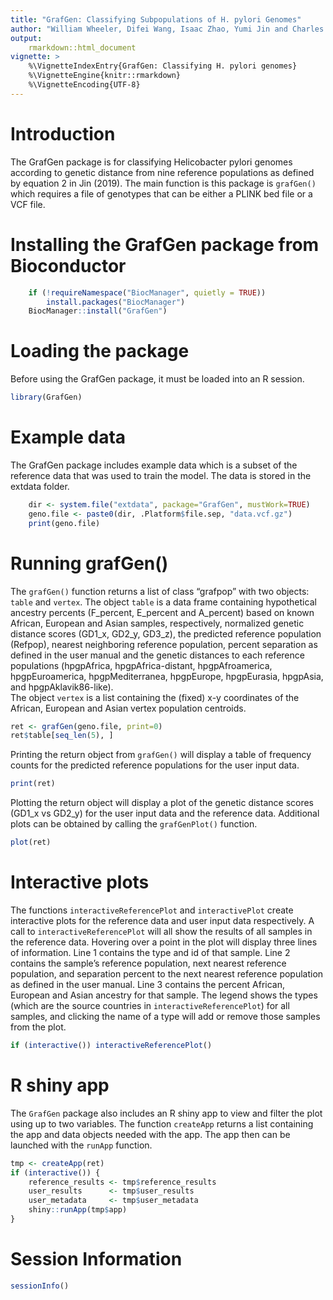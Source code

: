 ```yaml
---
title: "GrafGen: Classifying Subpopulations of H. pylori Genomes"
author: "William Wheeler, Difei Wang, Isaac Zhao, Yumi Jin and Charles Rabkin"
output:
    rmarkdown::html_document
vignette: >
    %\VignetteIndexEntry{GrafGen: Classifying H. pylori genomes}
    %\VignetteEngine{knitr::rmarkdown}
    %\VignetteEncoding{UTF-8}
---
```


# Introduction
The GrafGen package is for classifying Helicobacter pylori genomes
according to genetic distance from nine reference populations as
defined by equation 2 in Jin (2019).
The main function is this package is `grafGen()` which requires a
file of genotypes that can be either a PLINK bed file or a VCF file.

# Installing the GrafGen package from Bioconductor
```r
    if (!requireNamespace("BiocManager", quietly = TRUE)) 
        install.packages("BiocManager") 
    BiocManager::install("GrafGen") 
```

# Loading the package
Before using the GrafGen package, it must be loaded into an R session.
```r
library(GrafGen)
```

# Example data
The GrafGen package includes example data which is a subset of the
reference data that was used to train the model. 
The data is stored in the extdata folder.
```r
    dir <- system.file("extdata", package="GrafGen", mustWork=TRUE)
    geno.file <- paste0(dir, .Platform$file.sep, "data.vcf.gz")
    print(geno.file)
```

# Running grafGen() 
The `grafGen()` function returns a list of class "grafpop"
with two objects: `table` and 
`vertex`. The object `table` is a data frame containing hypothetical
ancestry percents (F_percent, E_percent and A_percent) based on known 
African, European and Asian samples, respectively, normalized 
genetic distance scores (GD1_x, GD2_y, GD3_z), 
the predicted reference population (Refpop), nearest neighboring
reference population, percent separation as defined in the user manual
and the genetic distances to each reference populations 
(hpgpAfrica, hpgpAfrica-distant, hpgpAfroamerica,
hpgpEuroamerica, hpgpMediterranea, hpgpEurope, hpgpEurasia,
hpgpAsia,  and hpgpAklavik86-like).  
The object `vertex` is a list containing the (fixed)
x-y coordinates of the African, European and Asian vertex population 
centroids.
```r
ret <- grafGen(geno.file, print=0)
ret$table[seq_len(5), ]
```

Printing the return object from `grafGen()` will display 
a table of frequency 
counts for the predicted reference populations for the user input data.
```r
print(ret)
```

Plotting the return object will display a plot of the genetic distance
scores (GD1_x vs GD2_y) for the user input data and the reference data.
Additional plots can be obtained by calling the `grafGenPlot()` function.
```r
plot(ret)
```

# Interactive plots
The functions `interactiveReferencePlot` and `interactivePlot` create 
interactive plots
for the reference data and user input data respectively. 
A call to `interactiveReferencePlot` will all show the results of all samples 
in the reference data.
Hovering over a point in the plot will display three lines of information. 
Line 1 contains the type and id of that sample.
Line 2 contains the sample's reference population, 
next nearest reference population, 
and separation percent to the next nearest reference population as
defined in the user manual.
Line 3 contains the percent African, European and Asian ancestry for 
that sample.
The legend shows the types (which are the source countries in
`interactiveReferencePlot`) for all samples, and clicking the name of a
type will add or remove those samples from the plot.
```r
if (interactive()) interactiveReferencePlot()
```

# R shiny app
The `GrafGen` package also includes an R shiny app to view and filter 
the plot using up to two variables.
The function `createApp` returns a list containing the app and data
objects needed with the app. The app then can be launched with the
`runApp` function.
```r
tmp <- createApp(ret)
if (interactive()) {
    reference_results <- tmp$reference_results
    user_results      <- tmp$user_results
    user_metadata     <- tmp$user_metadata
    shiny::runApp(tmp$app)
}
```

# Session Information
```r
sessionInfo()
```